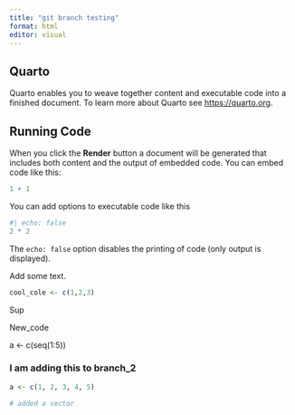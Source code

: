 ```yaml
---
title: "git branch testing"
format: html
editor: visual
---
```


## Quarto

Quarto enables you to weave together content and executable code into a finished document. To learn more about Quarto see <https://quarto.org>.

## Running Code

When you click the **Render** button a document will be generated that includes both content and the output of embedded code. You can embed code like this:

```r
1 + 1
```

You can add options to executable code like this

```r
#| echo: false
2 * 2
```

The `echo: false` option disables the printing of code (only output is displayed).

Add some text.

```r

cool_cole <- c(1,2,3)

```

Sup


New_code

a <- c(seq(1:5))


### I am adding this to branch_2

```r
a <- c(1, 2, 3, 4, 5)

# added a vector
```

